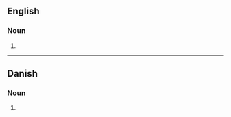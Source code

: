 {{also|Bistros|bistrós|bistrôs|bistrô}}

==English==
{{wikipedia|lang=en}}

===Noun===
{{head|en|noun plural form}}

# {{plural of|bistro|lang=en}}

----

==Danish==

===Noun===
{{head|da|noun form}}

# {{genitive singular indefinite of|bistro|lang=da}}